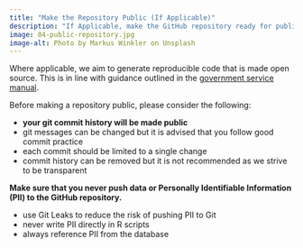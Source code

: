 ```yaml
---
title: "Make the Repository Public (If Applicable)"
description: "If Applicable, make the GitHub repository ready for public release."
image: 04-public-repository.jpg
image-alt: Photo by Markus Winkler on Unsplash
---
```

  
Where applicable, we aim to generate reproducible code that is made open source. This is in line with guidance outlined in the [government service manual](https://www.gov.uk/service-manual/service-standard/point-12-make-new-source-code-open).

Before making a repository public, please consider the following:

  - **your git commit history will be made public**
  - git messages can be changed but it is advised that you follow good commit practice
  - each commit should be limited to a single change
  - commit history can be removed but it is not recommended as we strive to be transparent
  
**Make sure that you never push data or Personally Identifiable Information (PII) to the GitHub repository.**

  - use Git Leaks to reduce the risk of pushing PII to Git
  - never write PII directly in R scripts
  - always reference PII from the database
    
